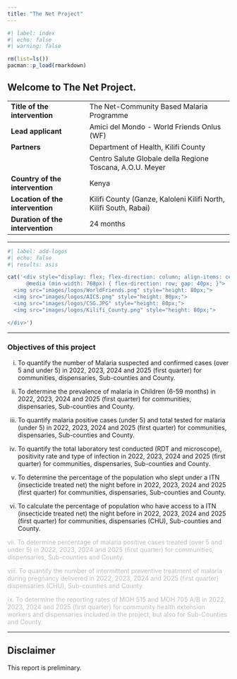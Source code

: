 ```yaml
---
title: "The Net Project"
---
```


```r
#| label: index
#| echo: false
#| warning: false

rm(list=ls())
pacman::p_load(rmarkdown)
```

## Welcome to The Net Project.

|  |  |
|-------------------------|----------------------------------------------|
| **Title of the intervention** | The Net-Community Based Malaria Programme |
| **Lead applicant** | Amici del Mondo - World Friends Onlus (WF) |
| **Partners** | Department of Health, Kilifi County |
|  | Centro Salute Globale della Regione Toscana, A.O.U. Meyer |
| **Country of the intervention** | Kenya |
| **Location of the intervention** | Kilifi County (Ganze, Kaloleni Kilifi North, Kilifi South, Rabai) |
| **Duration of the intervention** | 24 months |

------------------------------------------------------------------------

```r
#| label: add-logos
#| echo: false
#| results: asis

cat('<div style="display: flex; flex-direction: column; align-items: center; gap: 20px;
      @media (min-width: 768px) { flex-direction: row; gap: 40px; }">
  <img src="images/logos/WorldFriends.png" style="height: 80px;">
  <img src="images/logos/AICS.png" style="height: 80px;">
  <img src="images/logos/CSG.JPG" style="height: 80px;">
  <img src="images/logos/Kilifi_County.png" style="height: 80px;">

</div>')
```

------------------------------------------------------------------------

::: {.callout-note collapse="true"}
### Objectives of this project

i.  To quantify the number of Malaria suspected and confirmed cases (over 5 and under 5) in 2022, 2023, 2024 and 2025 (first quarter) for communities, dispensaries, Sub-counties and County.

ii. To determine the prevalence of malaria in Children (6-59 months) in 2022, 2023, 2024 and 2025 (first quarter) for communities, dispensaries, Sub-counties and County.

iii. To quantify malaria positive cases (under 5) and total tested for malaria (under 5) in 2022, 2023, 2024 and 2025 (first quarter) for communities, dispensaries, Sub-counties and County.

iv. To quantify the total laboratory test conducted (RDT and microscope), positivity rate and type of infection in 2022, 2023, 2024 and 2025 (first quarter) for communities, dispensaries, Sub-counties and County.

v.  To determine the percentage of the population who slept under a ITN (insecticide treated net) the night before in 2022, 2023, 2024 and 2025 (first quarter) for communities, dispensaries, Sub-counties and County.

vi. To calculate the percentage of population who have access to a ITN (insecticide treated net) the night before in 2022, 2023, 2024 and 2025 (first quarter) for communities, dispensaries (CHU), Sub-counties and County.

[vii. To determine percentage of malaria positive cases treated (over 5 and under 5) in 2022, 2023, 2024 and 2025 (first quarter) for communities, dispensaries, Sub-counties and County.]{style="color:#bdbdbd"}

[viii. To quantify the number of intermittent preventive treatment of malaria during pregnancy delivered in 2022, 2023, 2024 and 2025 (first quarter) dispensaries (CHU), Sub-counties and County.]{style="color:#bdbdbd"}

[ix. To determine the reporting rates of MOH 515 and MOH 705 A/B in 2022, 2023, 2024 and 2025 (first quarter) for community health extension workers and dispensaries included in the project, but also for Sub-Counties and County.]{style="color:#bdbdbd"}
:::

------------------------------------------------------------------------

::: {.callout-note collapse="true"}
## Disclaimer

This report is preliminary.
:::
